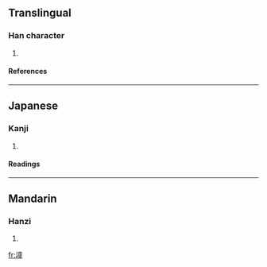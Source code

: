 ==Translingual==
===Han character===
{{Han char|rn=32|rad=土|as=12|sn=15|four=4011<sub>4</sub>|canj=土卜廿土 (GYTG)}}
# {{defn|Han|sort=土12}}
====References====
{{Han ref|kx=0238.370|dkj=05466|hdz=10489.030|uh=58A5|ud=22693|bh=E551|bd=58705}}
----
==Japanese==
===Kanji===
{{ja-kanji|grade=|rs=土12}}
# {{defn|Japanese}} 
====Readings====
{{ja-readings|on=[[とう]] (tō), [[つ]] (tsu), [[たん]] (tan)|kun=[[ありづか]] (arizuka)}}
----
==Mandarin==
===Hanzi===
{{cmn-hanzi|pin=[[dǒng]] ([[dong3]]), [[qiáo]] ([[qiao2]])|wg=tung<sup>3</sup>, ch'iao<sup>2</sup>}}
# {{defn|Mandarin}}

[[fr:墥]]